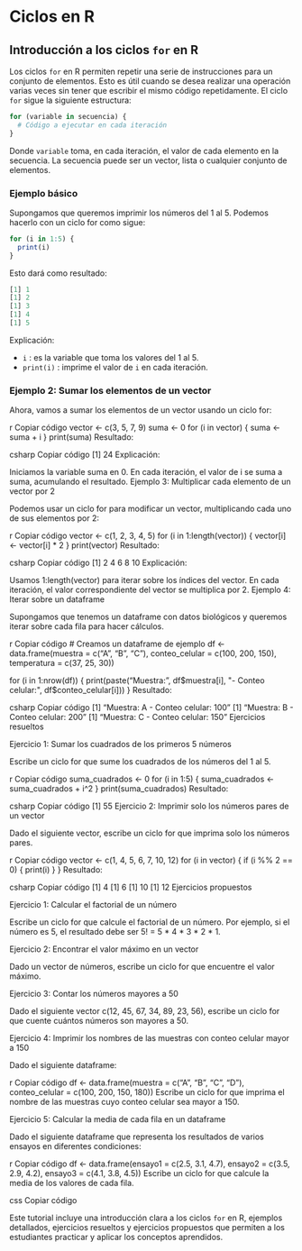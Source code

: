 # Ciclos en R

## Introducción a los ciclos `for` en R

Los ciclos `for` en R permiten repetir una serie de instrucciones para un conjunto de elementos. Esto es útil cuando se desea realizar una operación varias veces sin tener que escribir el mismo código repetidamente. El ciclo `for` sigue la siguiente estructura:

```r
for (variable in secuencia) {
  # Código a ejecutar en cada iteración
}
```



Donde `variable` toma, en cada iteración, el valor de cada elemento en la secuencia. La secuencia puede ser un vector, lista o cualquier conjunto de elementos.

### Ejemplo básico

Supongamos que queremos imprimir los números del 1 al 5. Podemos hacerlo con un ciclo for como sigue:

```r
for (i in 1:5) {
  print(i)
}
```


Esto dará como resultado:

```r
[1] 1
[1] 2
[1] 3
[1] 4
[1] 5
```




Explicación:

- `i` : es la variable que toma los valores del 1 al 5.
- `print(i)` :  imprime el valor de `i` en cada iteración.


### Ejemplo 2: Sumar los elementos de un vector

Ahora, vamos a sumar los elementos de un vector usando un ciclo for:

r
Copiar código
vector <- c(3, 5, 7, 9)
suma <- 0
for (i in vector) {
  suma <- suma + i
}
print(suma)
Resultado:

csharp
Copiar código
[1] 24
Explicación:

Iniciamos la variable suma en 0.
En cada iteración, el valor de i se suma a suma, acumulando el resultado.
Ejemplo 3: Multiplicar cada elemento de un vector por 2

Podemos usar un ciclo for para modificar un vector, multiplicando cada uno de sus elementos por 2:

r
Copiar código
vector <- c(1, 2, 3, 4, 5)
for (i in 1:length(vector)) {
  vector[i] <- vector[i] * 2
}
print(vector)
Resultado:

csharp
Copiar código
[1] 2 4 6 8 10
Explicación:

Usamos 1:length(vector) para iterar sobre los índices del vector.
En cada iteración, el valor correspondiente del vector se multiplica por 2.
Ejemplo 4: Iterar sobre un dataframe

Supongamos que tenemos un dataframe con datos biológicos y queremos iterar sobre cada fila para hacer cálculos.

r
Copiar código
# Creamos un dataframe de ejemplo
df <- data.frame(muestra = c("A", "B", "C"),
                 conteo_celular = c(100, 200, 150),
                 temperatura = c(37, 25, 30))

for (i in 1:nrow(df)) {
  print(paste("Muestra:", df$muestra[i], 
              "- Conteo celular:", df$conteo_celular[i]))
}
Resultado:

csharp
Copiar código
[1] "Muestra: A - Conteo celular: 100"
[1] "Muestra: B - Conteo celular: 200"
[1] "Muestra: C - Conteo celular: 150"
Ejercicios resueltos

Ejercicio 1: Sumar los cuadrados de los primeros 5 números

Escribe un ciclo for que sume los cuadrados de los números del 1 al 5.

r
Copiar código
suma_cuadrados <- 0
for (i in 1:5) {
  suma_cuadrados <- suma_cuadrados + i^2
}
print(suma_cuadrados)
Resultado:

csharp
Copiar código
[1] 55
Ejercicio 2: Imprimir solo los números pares de un vector

Dado el siguiente vector, escribe un ciclo for que imprima solo los números pares.

r
Copiar código
vector <- c(1, 4, 5, 6, 7, 10, 12)
for (i in vector) {
  if (i %% 2 == 0) {
    print(i)
  }
}
Resultado:

csharp
Copiar código
[1] 4
[1] 6
[1] 10
[1] 12
Ejercicios propuestos

Ejercicio 1: Calcular el factorial de un número

Escribe un ciclo for que calcule el factorial de un número. Por ejemplo, si el número es 5, el resultado debe ser 5! = 5 * 4 * 3 * 2 * 1.

Ejercicio 2: Encontrar el valor máximo en un vector

Dado un vector de números, escribe un ciclo for que encuentre el valor máximo.

Ejercicio 3: Contar los números mayores a 50

Dado el siguiente vector c(12, 45, 67, 34, 89, 23, 56), escribe un ciclo for que cuente cuántos números son mayores a 50.

Ejercicio 4: Imprimir los nombres de las muestras con conteo celular mayor a 150

Dado el siguiente dataframe:

r
Copiar código
df <- data.frame(muestra = c("A", "B", "C", "D"),
                 conteo_celular = c(100, 200, 150, 180))
Escribe un ciclo for que imprima el nombre de las muestras cuyo conteo celular sea mayor a 150.

Ejercicio 5: Calcular la media de cada fila en un dataframe

Dado el siguiente dataframe que representa los resultados de varios ensayos en diferentes condiciones:

r
Copiar código
df <- data.frame(ensayo1 = c(2.5, 3.1, 4.7),
                 ensayo2 = c(3.5, 2.9, 4.2),
                 ensayo3 = c(4.1, 3.8, 4.5))
Escribe un ciclo for que calcule la media de los valores de cada fila.

css
Copiar código

Este tutorial incluye una introducción clara a los ciclos `for` en R, ejemplos detallados, ejercicios resueltos y ejercicios propuestos que permiten a los estudiantes practicar y aplicar los conceptos aprendidos.







